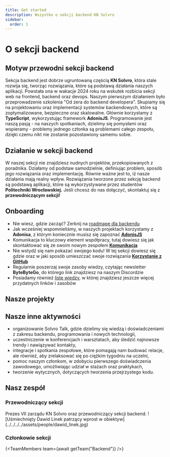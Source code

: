 ```yaml
---
title: Get started
description: Wszystko o sekcji backend KN Solvro
sidebar:
  order: 1
---
```




# O sekcji backend

## Motyw przewodni sekcji backend

Sekcja backend jest dobrze ugruntowaną częścią **KN Solvro**, która stale rozwija się, tworząc rozwiązania, które są podstawą działania naszych aplikacji. Powstała ona w wakacje 2024 roku na wskutek rozbicia sekcji web na frontend, backend oraz devops. Naszym pierwszym działaniem było przeprowadzenie szkolenia "Od zera do backend developera". Skupiamy się na projektowaniu oraz implementacji systemów backendowych, które są zoptymalizowane, bezpieczne oraz skalowalne. Głównie korzystamy z **TypeScript**, wykorzystując framework **AdonisJS**. Programowanie jest naszą pasją - na naszych spotkaniach, dzielimy się pomysłami oraz wspieramy - problemy jednego członka są problemami całego zespołu, dzięki czemu nikt nie zostanie pozostawiony samemu sobie.

## Działanie w sekcji backend

W naszej sekcji nie znajdziesz nudnych projektów, przekopiowanych z poradnika. Działamy od podstaw samodzielnie, definiując problem, sposób jego rozwiązania oraz implementację. Równie ważne jest to, iż nasze działania mają realny wpływ. Rozwiązania tworzone przez sekcję backend są podstawą aplikacji, które są wykorzystywane przez studentów **Politechniki Wrocławskiej.**
Jeśli chcesz do nas dołączyć, skontaktuj się z **przewodniczącym sekcji!**

## Onboarding

- Nie wiesz, gdzie zacząć? Zerknij na [roadmapę dla backendu](https://roadmap.sh/backend?r=backend-beginner)
- Jak wcześniej wspomnieliśmy, w naszych projektach korzystamy z **Adonisa**, z którym koniecznie musisz się zapoznać [**AdonisJS**](https://docs.solvro.pl/sections/backend/adonis/)
- Komunikacja to kluczowy element współpracy, tutaj dowiesz się jak skontaktować się ze swoim nowym zespołem [**Komunikacja**](https://docs.solvro.pl/communication)
- Nie wstydź się nam pokazać swojego kodu! W tej sekcji dowiesz się gdzie oraz w jaki sposób umieszczać swoje rozwiązania [**Korzystanie z GitHub**](https://docs.solvro.pl/github)
- Regularnie poszerzaj swoje zasoby wiedzy, czytając newsletter **ByteByteGo**, do którego link znajdziesz na naszym Discordzie
- Posiadamy również [listę wiedzy](https://docs.google.com/spreadsheets/d/1UnjOh5TYgNiFBw9jsM6mJrp68uEdzeW3iIi6Ew0xfgQ/edit?gid=0#gid=0), w której znajdziesz jeszcze więcej przydatnych linków i zasobów


## Nasze projekty

<LinkCard
  title="Eventownik"
  href="https://github.com/Solvro/backend-eventownik"
/>
<LinkCard title="ToPWr" href="https://github.com/Solvro/backend-topwr" />
<LinkCard
  title="ToPWr Parking"
  href="https://github.com/Solvro/backend-topwr-parking-adonis"
/>
<LinkCard
  title="ToPWr SKS"
  href="https://github.com/Solvro/backend-topwr-sks"
/>
<LinkCard
  title="Testownik"
  href="https://github.com/Solvro/backend-testownik"
/>
<LinkCard title="Led Cube" href="https://github.com/Solvro/backend-led-cube" />
<LinkCard
  title="Translator"
  href="https://github.com/Solvro/backend-translator"
/>
<LinkCard
  title="Kurs backendowy"
  href="https://github.com/Solvro/backend-course"
/>
<LinkCard
  title="Parking API"
  href="https://github.com/Solvro/backend-parking-api-wrapper"
/>
<LinkCard
  title="Zadanie rekrutacyjne (2024)"
  href="https://github.com/Solvro/backend-cocktail-api"
/>
<LinkCard
  title="Formularz Snu  "
  href="https://github.com/Solvro/backend-formularz-snu"
/>

## Nasze inne aktywności

- organizowanie Solvro Talk, gdzie dzielimy się wiedzą i doświadczeniami z zakresu backendu, programowania i nowych technologii,
- uczestniczenie w konferencjach i warsztatach, aby śledzić najnowsze trendy i nawiązywać kontakty,
- integracje i spotkania zespołowe, które pomagają nam budować relacje, ale również, aby zrelaksować się po ciężkim tygodniu na uczelni,
- pomoc naszym członkom, w zdobyciu pierwszego doświadczenia zawodowego, umożliwiając udział w stażach oraz praktykach,
- tworzenie wytycznych, dotyczących tworzenia przejrzystego kodu.

## Nasz zespół

### Przewodniczący sekcji

<CardGrid>
  <Card title="Dawid Linek">
    Prezes VII zarządu KN Solvro oraz przewodniczący sekcji backend.
  </Card>
  ![Uśmiechnięty Dawid Linek patrzący wprost w
  obiektyw](../../../../assets/people/dawid_linek.jpg)
</CardGrid>

### Członkowie sekcji

{<TeamMembers team={await getTeam("Backend")} />}
